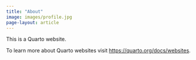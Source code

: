 ```yaml
---
title: "About"
image: images/profile.jpg
page-layout: article
---
```


This is a Quarto website.

To learn more about Quarto websites visit <https://quarto.org/docs/websites>.
